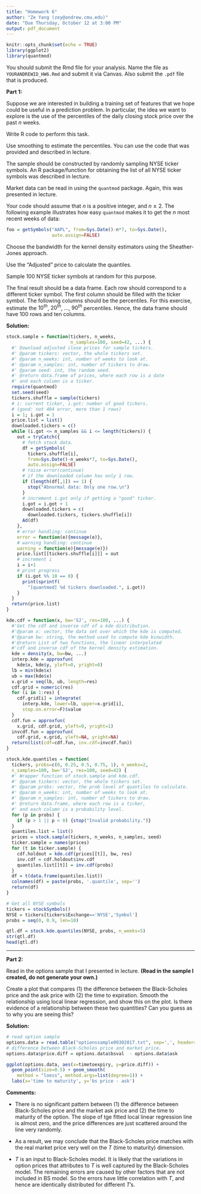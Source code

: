 ```yaml
---
title: "Homework 6"
author: "Ze Yang (zey@andrew.cmu.edu)"
date: "Due Thursday, October 12 at 3:00 PM"
output: pdf_document
---
```


\large

```r
knitr::opts_chunk$set(echo = TRUE)
library(ggplot2)
library(quantmod)
```

You should submit the Rmd file for your analysis.
Name the file as `YOURANDREWID_HW6.Rmd`
and submit it via Canvas. Also submit the `.pdf` file that
is produced.

\vspace{.2in}

__Part 1:__

Suppose we are interested in building a training set of features that
we hope could be useful in a prediction problem. In particular, the
idea we want to explore is the use of the percentiles of the daily closing
stock price over the past $n$ weeks.

Write R code to perform this task.

Use smoothing to estimate the percentiles. You can use the code that was
provided and described in lecture.

The sample should be constructed by randomly sampling NYSE ticker symbols.
An R package/function for obtaining the list of all NYSE ticker symbols
was described in lecture.

Market data can be read in using the `quantmod` package. Again, this was
presented in lecture.

Your code should assume that $n$ is a positive integer, and $n \geq 2$. The following example illustrates how easy `quantmod` makes it to
get the $n$ most recent weeks of data:

```r
foo = getSymbols("AAPL", from=Sys.Date()-n*7, to=Sys.Date(), 
                 auto.assign=FALSE)
```

Choose the bandwidth for the kernel density estimators using the Sheather-Jones
approach.

Use the "Adjusted" price to calculate the quantiles.

Sample 100 NYSE ticker symbols at random for this purpose.

The final result should be a data frame. Each row should correspond to a different
ticker symbol. The first column should be filled with the ticker symbol. The following columns
should be the percentiles. For this exercise, estimate
the $10^{th}$, $20^{th}$, $\ldots$, $90^{th}$ percentiles. Hence, the data
frame should have 100 rows and ten columns.


\vspace{.2in}

**Solution:**


```r
stock.sample = function(tickers, n_weeks, 
                        n_samples=100, seed=42, ...) {
  #' Download adjusted close prices for sample tickers.
  #' @param tickers: vector, the whole tickers set.
  #' @param n_weeks: int, number of weeks to look at.
  #' @param n_samples: int, number of tickers to draw.
  #' @param seed: int, the random seed.
  #' @return data.frame of prices, where each row is a date 
  #' and each column is a ticker.
  require(quantmod)
  set.seed(seed)
  tickers.shuffle = sample(tickers)
  # i: current ticker, i.got: number of good tickers.
  # (good: not 404 error, more than 1 rows)
  i = 1; i.got = 1
  price.list = list()
  downloaded.tickers = c()
  while (i.got <= n_samples && i <= length(tickers)) {
    out = tryCatch({
      # fetch stock data.
      df = getSymbols(
        tickers.shuffle[i], 
        from=Sys.Date()-n_weeks*7, to=Sys.Date(), 
        auto.assign=FALSE)
      # raise error(continue) 
      # if the downloaded column has only 1 row.
      if (length(df[,1]) == 1) { 
        stop("Abnormal data: Only one row.\n") 
      }
      # increment i.got only if getting a "good" ticker.
      i.got = i.got + 1
      downloaded.tickers = c(
        downloaded.tickers, tickers.shuffle[i])
      Ad(df)
    },
    # error handling: continue
    error = function(e){message(e)},
    # warning handling: continue
    warning = function(e){message(e)})
    price.list[[tickers.shuffle[i]]] = out
    # increment i
    i = i+1
    # print progress
    if (i.got %% 10 == 0) {
      print(sprintf(
        "[quantmod] %d tickers downloaded.", i.got))
    }
  }
  return(price.list)
}

kde.cdf = function(x, bw='SJ', res=100, ...) {
  #'Get the cdf and inverse cdf of a kde distribution.
  #'@param x: vector, the data set over which the kde is computed.
  #'@param bw: string, the method used to compute kde binwidth.
  #'@return List of two functions, the linear interpolated
  #'cdf and inverse cdf of the kernel density estimation.
  kde = density(x, bw=bw, ...)
  interp.kde = approxfun(
    kde$x, kde$y, yleft=0, yright=0)
  lb = min(kde$x)
  ub = max(kde$x)
  x.grid = seq(lb, ub, length=res)
  cdf.grid = numeric(res)
  for (i in 1:res) {
    cdf.grid[i] = integrate(
      interp.kde, lower=lb, upper=x.grid[i], 
      stop.on.error=F)$value
  }
  cdf.fun = approxfun(
    x.grid, cdf.grid, yleft=0, yright=1)
  invcdf.fun = approxfun(
    cdf.grid, x.grid, yleft=NA, yright=NA)
  return(list(cdf=cdf.fun, inv.cdf=invcdf.fun))
}

stock.kde.quantiles = function(
  tickers, probs=c(0, 0.25, 0.5, 0.75, 1), n_weeks=2, 
  n_samples=100, bw='SJ', res=100, seed=42) {
  #' Wrapper function of stock.sample and kde.cdf.
  #' @param tickers: vector, the whole tickers set.
  #' @param probs: vector, the prob level of quantiles to calculate.
  #' @param n_weeks: int, number of weeks to look at.
  #' @param n_samples: int, number of tickers to draw.
  #' @return data.frame, where each row is a ticker, 
  #' and each column is a probability level.
  for (p in probs) {
    if (p > 1 || p < 0) {stop("Invalid probability.")}
  }
  quantiles.list = list()
  prices = stock.sample(tickers, n_weeks, n_samples, seed)
  ticker.sample = names(prices)
  for (t in ticker.sample) {
    cdf.holdout = kde.cdf(prices[[t]], bw, res)
    inv.cdf = cdf.holdout$inv.cdf
    quantiles.list[[t]] = inv.cdf(probs)
  }
  df = t(data.frame(quantiles.list))
  colnames(df) = paste(probs, '.quantile', sep='')
  return(df)
}
```


```r
# Get all NYSE symbols
tickers = stockSymbols()
NYSE = tickers[tickers$Exchange=='NYSE','Symbol']
probs = seq(0, 0.9, len=10)

qtl.df = stock.kde.quantiles(NYSE, probs, n_weeks=5)
str(qtl.df)
head(qtl.df)
```


---


__Part 2:__

Read in the options sample that I presented in lecture. __(Read in the sample I created,
do not generate your own.)__

Create a plot that compares (1) the difference between the Black-Scholes price and the
ask price with (2) the time to expiration. Smooth the relationship using local linear
regression, and show this on the plot. Is there evidence of a relationship between
these two quantities? Can you guess as to why you are seeing this?

**Solution:**

```r
# read option sample
options.data = read.table("optionssample09302017.txt", sep=',', header=T)
# difference between Black-Scholes price and market price.
options.data$price.diff = options.data$bsval  - options.data$ask

ggplot(options.data, aes(x=timetoexpiry, y=price.diff)) +
  geom_point(size=0.5) + geom_smooth(
    method = "loess", method.args=list(degree=1)) +
  labs(x='time to maturity', y='bs price - ask')
```


**Comments:**

- There is no significant pattern between (1) the difference between Black-Scholes price and the market ask price and (2) the time to maturity of the option. The slope of tge fitted local linear regression line is almost zero, and the price differences are just scattered around the line very randomly.

- As a result, we may conclude that the Black-Scholes price matches with the real market price very well on the $T$ (time to maturity) dimension.

- $T$ is an input to Black-Scholes model. It is likely that the variations in option prices that attributes to $T$ is well captured by the Black-Scholes model. The remaining errors are caused by other factors that are not included in BS model. So the errors have little correlation with $T$, and hence are identically distributed for different $T$'s.
